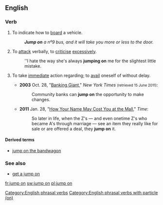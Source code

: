 ==English==

===Verb===
{{en-verb|head=[[to]] [[jump]] [[on]]|jumps on|jumping on|jumped on}}

# To indicate how to [[board]] a vehicle.
#: '''''Jump on''' a nº9 bus, and it will take you more or less to the door.''
# {{idiomatic}} To [[attack]] verbally, to [[criticise]] [[excessive]]ly.
#: ''I hate the way she's always '''jumping on''' me for the slightest little mistake.
# {{idiomatic}} To take [[immediate]] action regarding; to [[avail]] oneself of without delay.
#* '''2003''' Oct. 28, "[http://www.nytimes.com/2003/10/28/business/banking-giant-the-impact-fleet-customers-looking-for-easier-transition.html?pagewanted=2 Banking Giant]," ''New York Times'' <small>(retrieved 15 June 2011)</small>:
#*: Community banks can '''jump on''' the opportunity to make changes.
#* '''2011''' Jan. 28, "[http://www.time.com/time/business/article/0,8599,2045050,00.html How Your Name May Cost You at the Mall]," ''Time'':
#*: So later in life, when the Z's — and even onetime Z's who became A's through marriage — see an item they really like for sale or are offered a deal, they '''jump on''' it.

====Derived terms====
* [[jump on the bandwagon]]

===See also===
* [[get a jump on]]

[[Category:English phrasal verbs]]
[[Category:English phrasal verbs with particle (on)]]

[[fr:jump on]]
[[sw:jump on]]
[[pl:jump on]]